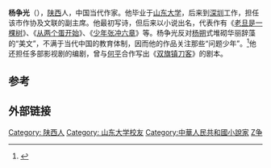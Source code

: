 '''杨争光'''（{{bd|1957年|}}），[[陕西|陕西]]人，中国当代作家。他毕业于[[山东大学|山东大学]]，后来到[[深圳|深圳]]工作，担任该市作协及文联的副主席。他最初写诗，但后来以小说出名，代表作有《[[老旦是一棵树|老旦是一棵树]]》、《[[从两个蛋开始|从两个蛋开始]]》、《[[少年张冲六章|少年张冲六章]]》等。杨争光反对[[杨朔|杨朔]]式堆砌华丽辞藻的“美文”，不满于当代中国的教育体制，因而他的作品关注那些“问题少年”。<ref>{{Cite web |url=http://www.infzm.com/content/46128 |title=“中国的孩子是最辛苦的人”——作家杨争光的教育“调查” |access-date=2011-06-06 |archive-date=2019-08-12 |archive-url=https://web.archive.org/web/20190812084103/http://www.infzm.com/content/46128 |dead-url=no }}</ref>他还担任多部影视剧的编剧，曾与[[何平|何平]]合作写出《[[双旗镇刀客|双旗镇刀客]]》的剧本。

==参考==
{{reflist}}

==外部链接==
{{庄重文文学奖}}

{{Authority control}}
{{DEFAULTSORT:Yang杨}}
[[Category:_陕西人|Category: 陕西人]]
[[Category:_山东大学校友|Category: 山东大学校友]]
[[Category:中華人民共和國小說家|Category:中華人民共和國小說家]]
[[Category:杨姓|Z争]]